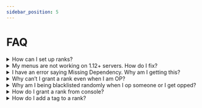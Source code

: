 ```yaml
---
sidebar_position: 5
---
```

# FAQ

<details>
<summary>How can I set up ranks?</summary>

You can set up ranks by using the `/rank` command. Be sure to add yourself to security (/security add yourname). You can create a rank by doing `/rank create` and then editing it in `/rank editor` or you can use the provided commands to edit it manually by doing `/rank [command]`
</details>

<details>
<summary>My menus are not working on 1.12+ servers. How do I fix?</summary>

To ensure your menus work properly on 1.12+ servers, follow these steps:

1. Go to menus.yml file.
2. Locate the "fill-glass" section.
3. Change the material to something like "GRAY_STAINED_GLASS_PANE" under "fill-glass".
4. Save and restart your server.

The menus should start working properly for 1.12+ servers again.
</details>

<details>
<summary>I have an error saying Missing Dependency. Why am I getting this?</summary>

This usually means you are missing a dependency. Some addons of Phoenix depend on the following plugin(s):

- PlaceholderAPI

Please ensure you have the plugins listed above.
</details>

<details>
<summary>Why can’t I grant a rank even when I am OP?</summary>

Please ensure you have `core.grant.*` or `core.grant.[rankName]` and your rank is above the rank you are trying to grant.
</details>

<details>
<summary>Why am I being blacklisted randomly when I op someone or I get opped?</summary>

This is because of our security system we added. Please do `/security add [your username]` or disable it in the config.
</details>

<details>
<summary>How do I grant a rank from console?</summary>

You can grant a rank from the console using the `/ogrant` command
</details>

<details>
<summary>How do I add a tag to a rank?</summary>

Add the permission `core.tags.[tagName]` (or `core.tags.*` if you wish to add all tags) to the rank
</details>
